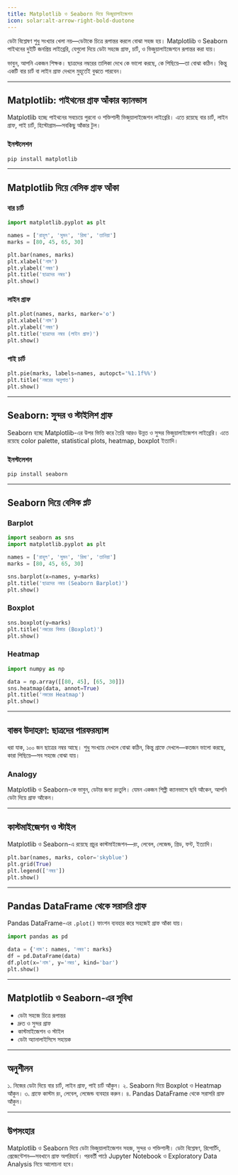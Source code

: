```yaml
---
title: Matplotlib ও Seaborn দিয়ে ভিজুয়ালাইজেশন
icon: solar:alt-arrow-right-bold-duotone
---
```


ডেটা বিশ্লেষণ শুধু সংখ্যার খেলা নয়—ডেটাকে চিত্রে রূপান্তর করলে বোঝা সহজ হয়। Matplotlib ও Seaborn পাইথনের দুইটি জনপ্রিয় লাইব্রেরি, যেগুলো দিয়ে ডেটা সহজে গ্রাফ, চার্ট, ও ভিজুয়ালাইজেশনে রূপান্তর করা যায়।

ভাবুন, আপনি একজন শিক্ষক। ছাত্রদের নম্বরের তালিকা দেখে কে ভালো করছে, কে পিছিয়ে—তা বোঝা কঠিন। কিন্তু একটি বার চার্ট বা লাইন গ্রাফ দেখলে মুহূর্তেই বুঝতে পারবেন।

---

## Matplotlib: পাইথনের গ্রাফ আঁকার ক্যানভাস

Matplotlib হচ্ছে পাইথনের সবচেয়ে পুরনো ও শক্তিশালী ভিজুয়ালাইজেশন লাইব্রেরি। এতে রয়েছে বার চার্ট, লাইন গ্রাফ, পাই চার্ট, হিস্টোগ্রাম—সবকিছু আঁকার টুল।

### ইনস্টলেশন

```bash
pip install matplotlib
```

---

## Matplotlib দিয়ে বেসিক গ্রাফ আঁকা

### বার চার্ট

```python
import matplotlib.pyplot as plt

names = ['রাহুল', 'সুমন', 'রিমা', 'তানিয়া']
marks = [80, 45, 65, 30]

plt.bar(names, marks)
plt.xlabel('নাম')
plt.ylabel('নম্বর')
plt.title('ছাত্রদের নম্বর')
plt.show()
```

### লাইন গ্রাফ

```python
plt.plot(names, marks, marker='o')
plt.xlabel('নাম')
plt.ylabel('নম্বর')
plt.title('ছাত্রদের নম্বর (লাইন গ্রাফ)')
plt.show()
```

### পাই চার্ট

```python
plt.pie(marks, labels=names, autopct='%1.1f%%')
plt.title('নম্বরের অনুপাত')
plt.show()
```

---

## Seaborn: সুন্দর ও স্টাইলিশ গ্রাফ

Seaborn হচ্ছে Matplotlib-এর উপর ভিত্তি করে তৈরি আরও উন্নত ও সুন্দর ভিজুয়ালাইজেশন লাইব্রেরি। এতে রয়েছে color palette, statistical plots, heatmap, boxplot ইত্যাদি।

### ইনস্টলেশন

```bash
pip install seaborn
```

---

## Seaborn দিয়ে বেসিক প্লট

### Barplot

```python
import seaborn as sns
import matplotlib.pyplot as plt

names = ['রাহুল', 'সুমন', 'রিমা', 'তানিয়া']
marks = [80, 45, 65, 30]

sns.barplot(x=names, y=marks)
plt.title('ছাত্রদের নম্বর (Seaborn Barplot)')
plt.show()
```

### Boxplot

```python
sns.boxplot(y=marks)
plt.title('নম্বরের বিস্তার (Boxplot)')
plt.show()
```

### Heatmap

```python
import numpy as np

data = np.array([[80, 45], [65, 30]])
sns.heatmap(data, annot=True)
plt.title('নম্বরের Heatmap')
plt.show()
```

---

## বাস্তব উদাহরণ: ছাত্রদের পারফরম্যান্স

ধরা যাক, ১০০ জন ছাত্রের নম্বর আছে। শুধু সংখ্যায় দেখলে বোঝা কঠিন, কিন্তু গ্রাফে দেখলে—কতজন ভালো করছে, কারা পিছিয়ে—সব সহজে বোঝা যায়।

### Analogy

Matplotlib ও Seaborn-কে ভাবুন, ডেটার জন্য রংতুলি। যেমন একজন শিল্পী ক্যানভাসে ছবি আঁকেন, আপনি ডেটা দিয়ে গ্রাফ আঁকেন।

---

## কাস্টমাইজেশন ও স্টাইল

Matplotlib ও Seaborn-এ রয়েছে প্রচুর কাস্টমাইজেশন—রং, লেবেল, লেজেন্ড, গ্রিড, ফন্ট, ইত্যাদি।

```python
plt.bar(names, marks, color='skyblue')
plt.grid(True)
plt.legend(['নম্বর'])
plt.show()
```

---

## Pandas DataFrame থেকে সরাসরি গ্রাফ

Pandas DataFrame-এর `.plot()` ফাংশন ব্যবহার করে সহজেই গ্রাফ আঁকা যায়।

```python
import pandas as pd

data = {'নাম': names, 'নম্বর': marks}
df = pd.DataFrame(data)
df.plot(x='নাম', y='নম্বর', kind='bar')
plt.show()
```

---

## Matplotlib ও Seaborn-এর সুবিধা

- ডেটা সহজে চিত্রে রূপান্তর
- দ্রুত ও সুন্দর গ্রাফ
- কাস্টমাইজেশন ও স্টাইল
- ডেটা অ্যানালাইসিসে সহায়ক

---

## অনুশীলন

১. নিজের ডেটা দিয়ে বার চার্ট, লাইন গ্রাফ, পাই চার্ট আঁকুন।
২. Seaborn দিয়ে Boxplot ও Heatmap আঁকুন।
৩. গ্রাফে কাস্টম রং, লেবেল, লেজেন্ড ব্যবহার করুন।
৪. Pandas DataFrame থেকে সরাসরি গ্রাফ আঁকুন।

---

## উপসংহার

Matplotlib ও Seaborn দিয়ে ডেটা ভিজুয়ালাইজেশন সহজ, সুন্দর ও শক্তিশালী। ডেটা বিশ্লেষণ, রিপোর্টিং, প্রেজেন্টেশন—সবখানে গ্রাফ অপরিহার্য। পরবর্তী পাঠে Jupyter Notebook ও Exploratory Data Analysis নিয়ে আলোচনা হবে।
